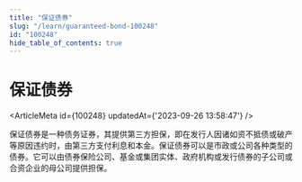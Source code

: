 ```yaml
---
title: "保证债券"
slug: "/learn/guaranteed-bond-100248"
id: "100248"
hide_table_of_contents: true
---
```



# 保证债券

<ArticleMeta id={100248} updatedAt={'2023-09-26 13:58:47'} />
<div className='border-solid border-b border-t-0 my-4 border-[var(--ifm-color-gray-300)]' />

保证债券是一种债务证券，其提供第三方担保，即在发行人因诸如资不抵债或破产等原因违约时，由第三方支付利息和本金。保证债券可以是市政或公司各种类型的债券。它可以由债券保险公司、基金或集团实体、政府机构或发行债券的子公司或合资企业的母公司提供担保。
